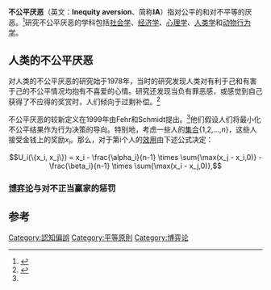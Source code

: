 {{Economics sidebar}}{{sociology}}'''不公平厌恶'''（英文：'''Inequity aversion'''、简称'''IA'''）指对公平的{{link-en|社会学偏好|Social preferences|偏好}}和对不平等的厌恶。<ref name="Fehr">{{cite journal |last=Fehr |first=E. |author2=Schmidt, K.M. |authorlink=恩斯特·費爾 |year= 1999 |title=A theory of fairness, competition, and cooperation |url=https://archive.org/details/sim_quarterly-journal-of-economics_1999-08_114_3/page/817 |journal=The Quarterly Journal of Economics |volume=114 |issue=3 |pages=817–68 |doi=10.1162/003355399556151}}</ref>研究不公平厌恶的学科包括[[社会学|社会学]]、[[经济学|经济学]]、[[心理学|心理学]]、[[人类学|人类学]]和[[动物行为学|动物行为学]]。

== 人类的不公平厌恶 ==
对人类的不公平厌恶的研究始于1978年，当时的研究发现人类对有利于己和有害于己的不公平情况均抱有不喜爱的心情。研究还发现当负有罪恶感，或感觉到自己获得了不应得的奖赏时，人们倾向于过剩补偿。<ref>{{cite book |year=1978 |last=Walster |author2=Berscheid |authorlink2=  |title=Equity: theory and research |isbn=0-205-05929-5}}</ref>

不公平厌恶的较新定义在1999年由Fehr和Schmidt提出。<ref name="Fehr"/>他们假设人们将最小化不公平结果作为行为决策的导向。特别地，考虑一些人的[[集合_(數學)|集合]]{1,2,...,''n''}，这些人接受金钱上的奖励''x<sub>i</sub>''。那么，对于第i个人的[[效用|效用]]由下述公式决定：
:<math>U_i(\{x_i, x_j\}) = x_i - \frac{\alpha_i}{n-1} \times \sum{\max(x_j - x_i,0)} - \frac{\beta_i}{n-1} \times \sum{\max(x_i - x_j,0)},</math>

=== [[博弈论|博弈论]]与对不正当赢家的惩罚 ===

==参考==
{{reflist}}

[[Category:認知偏誤|Category:認知偏誤]]
[[Category:平等原則|Category:平等原則]]
[[Category:博弈论|Category:博弈论]]

{{博弈论}}
{{心理学}}
{{微观经济学}}